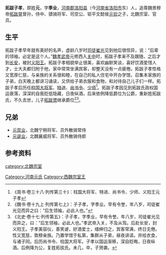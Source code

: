'''拓跋子孝'''{{BD||？|？||catIdx=Y}}，原姓'''元'''，字'''季业'''，[[河南郡|河南郡]][[洛阳县|洛阳县]]（今[[河南省|河南省]][[洛阳市|洛阳市]]东）人，追尊魏景穆帝[[拓跋晃|拓跋晃]]曾孙，侍中、骠骑将军、司空公、钜平文懿侯[[元钦_(钜平县侯)|元钦]]之子，北魏宗室、官员。

==生平==
拓跋子孝早年就有美好的名声，虚龄八岁时[[司徒|司徒]][[崔光_(北魏)|崔光]]见到他后很惊异，说：“后辈的领袖，必定是这个人。”[[魏孝武帝|魏孝武帝]]元修西入[[关中平原|关中]]时，拓跋子孝来不及跟随，之后才到[[长安|长安]]，被封[[义阳王|义阳王]]。拓跋子孝相貌举止很美，喜欢幽默笑谈，喜好饮酒爱惜人才，士大夫都归附于他，家中常常坐满宾客，却整天没有一点疲倦。拓跋子孝性格又宽厚仁慈，与亲族的关系很和睦，在自己的私人住宅中开办学馆，召集本家族的子弟，白天晚上都讲习诵读，又供给子弟衣服和食物，和对待自己儿子们一样。拓跋子孝后历任[[柱国大将军|柱国大将军]]、[[特进|特进]]、[[尚书令|尚书令]]、[[少师|少师]]<ref>《周书·卷三十八·列传第三十》：柱国大将军、特进、尚书令、少师、义阳王元子孝</ref>。拓跋子孝因见到拓跋氏政权国运衰落，深深的自我贬低隐藏，日夜纵酒，后来依例降低爵位为公爵，重新姓拓跋氏，不久去世，儿子[[拓跋赟|拓跋赟]]继承爵位<ref>《魏书·卷十九上·列传第七上》：子子孝，字季业。早有令誉，年八岁，司徒崔光见而异之曰：“后生领袖，必此人也。”</ref><ref>《北史·卷十七·列传第五》：子子孝，字季业，早有令誉。年八岁，司徒崔光见而异之，曰：“后生领袖，必此人也。”孝武帝入关，不及从驾。后赴长安，封义阳王。子孝美容仪，善笑谑，好酒爱士，缙绅归之，宾客常满，终日无倦。性又宽慈，敦穆亲族。乃置学馆于私第，集群从子弟，昼夜讲读。并给衣食，与诸子同。后历尚书令、柱国大将军。子孝以国运渐移，深自贬晦，日夜纵酒。后例降为公，复姓拓拔氏。未几，卒，子赟袭。</ref>。

==兄弟==
*[[元崇业|元崇业]]，北魏宁朔将军、员外散骑常侍
*[[元诞业|元诞业]]，北魏襄威将军、员外散骑侍郎

==参考资料==
{{reflist}}

[[category:北魏宗室|category:北魏宗室]]
[[Category:河南元氏|Category:河南元氏]]
[[Category:西魏宗室王|Category:西魏宗室王]]